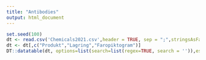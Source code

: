 ---
title: "Antibodies"
output: html_document
---

```{r, echo=FALSE}
set.seed(100)
dt <- read.csv('Chemicals2021.csv',header = TRUE, sep = ";",stringsAsFactors = TRUE)
dt <- dt[,c("Produkt","Lagring","Faropiktogram")]
DT::datatable(dt, options=list(search=list(regex=TRUE, search = '')),escape = FALSE)
```
